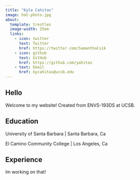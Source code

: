 ```yaml
---
title: "Kyle Cahitas"
image: hat-photo.jpg
about: 
  template: trestles
  image-width: 25em
  links:
    - icon: twitter
      text: Twitter
      href: https://twitter.com/SamanthaCsik
    - icon: github
      text: GitHub
      href: https://github.com/yahitas
    - text: Email
      href: kycahitas@ucsb.edu
---
```

Hello 
-
Welcome to my website! Created from ENVS-193DS at UCSB. 



Education
-

University of Santa Barbara | Santa Barbara, Ca 


El Camino Community College | Los Angeles, Ca


Experience
-
Im working on that!

